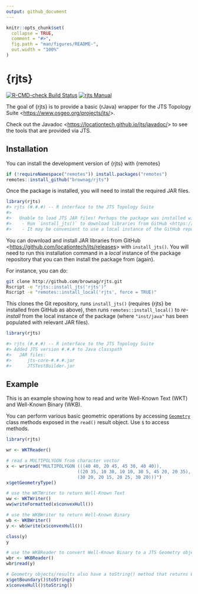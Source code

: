 ```yaml
---
output: github_document
---
```


<!-- README.md is generated from README.Rmd. Please edit that file -->

```r
knitr::opts_chunk$set(
  collapse = TRUE,
  comment = "#>",
  fig.path = "man/figures/README-",
  out.width = "100%"
)
```

# {rjts}

<!-- badges: start -->
[![R-CMD-check Build
Status](https://github.com/brownag/rjts/workflows/R-CMD-check/badge.svg)](https://github.com/brownag/rjts/actions)
[![rjts
Manual](https://img.shields.io/badge/docs-HTML-informational)](https://humus.rocks/rjts/)
<!-- badges: end -->

The goal of {rjts} is to provide a basic {rJava} wrapper for the JTS Topology Suite <<https://www.osgeo.org/projects/jts/>>.

Check out the Javadoc <<https://locationtech.github.io/jts/javadoc/>> to see the tools that are provided via JTS.

## Installation

You can install the development version of {rjts} with {remotes}

``` r
if (!requireNamespace("remotes")) install.packages("remotes")
remotes::install_github("brownag/rjts")
```

Once the package is installed, you will need to install the required JAR files.

```r
library(rjts)
#> rjts (#.#.#) -- R interface to the JTS Topology Suite
#> 
#>   Unable to load JTS JAR files! Perhaps the package was installed with an empty 'inst/java' directory?
#>    - Run `install_jts()` to download libraries from GitHub <https://github.com/locationtech/jts/releases>. Then, re-install the package. 
#>    - It may be convenient to use a local instance of the GitHub repository to install from. See instructions at <https://humus.rocks/rjts/>
```

You can download and install JAR libraries from GitHub <<https://github.com/locationtech/jts/releases>> with `install_jts()`. You will need to run this installation command in a _local_ instance of the package repository that you can then install the package from (again). 

For instance, you can do:

```sh
git clone http://github.com/brownag/rjts.git
Rscript -e "rjts::install_jts('rjts')"
Rscript -e "remotes::install_local('rjts', force = TRUE)"
```

This clones the Git repository, runs `install_jts()` (requires {rjts} be installed from GitHub as above), then runs `remotes::install_local()` to _re-install_ from the local instance of the package (where `"inst/java"` has been populated with relevant JAR files).

```r
library(rjts)

#> rjts (#.#.#) -- R interface to the JTS Topology Suite
#> Added JTS version #.#.# to Java classpath
#>   JAR files:
#>      jts-core-#.#.#.jar
#>      JTSTestBuilder.jar
```

## Example

This is an example showing how to read and write Well-Known Text (WKT) and Well-Known Binary (WKB). 

You can perform various basic geometric operations by accessing [`Geometry`](https://locationtech.github.io/jts/javadoc/org/locationtech/jts/geom/Geometry.html) class methods exposed in the `read()` result object. Use `$` to access methods.

```r
library(rjts)

wr <- WKTReader()

# read a MULTIPOLYGON from character vector
x <- wr$read("MULTIPOLYGON (((40 40, 20 45, 45 30, 40 40)),
                           ((20 35, 10 30, 10 10, 30 5, 45 20, 20 35),
                           (30 20, 20 15, 20 25, 30 20)))")
x$getGeometryType()

# use the WKTWriter to return Well-Known Text
ww <- WKTWriter()
ww$writeFormatted(x$convexHull())

# use the WKBWriter to return Well-Known Binary
wb <- WKBWriter()
y <- wb$write(x$convexHull())

class(y)
y

# use the WKBReader to convert Well-Known Binary to a JTS Geometry object
wbr <- WKBReader()
wbr$read(y)

# Geometry objects/results also have a toString() method that returns WKT
x$getBoundary()$toString()
x$convexHull()$toString()
```

